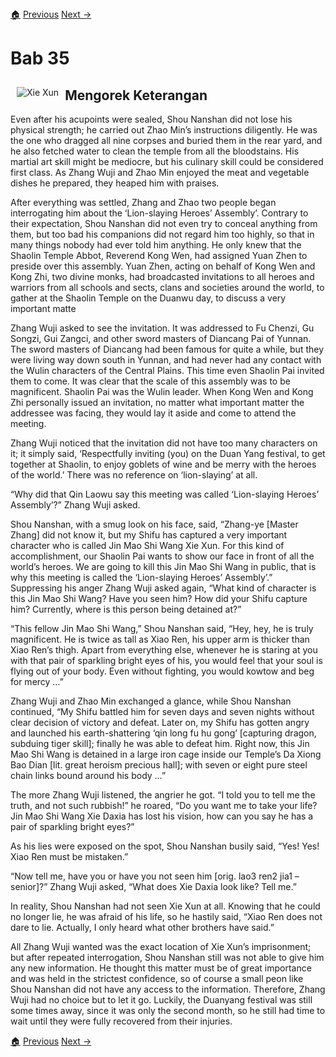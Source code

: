 
<div class="w3-bar w3-round w3-card">
    <a class="w3-btn w3-bar-item w3-hover-red w3-left" href="/">🏠</a>
    <a class="w3-btn w3-bar-item w3-hover-red w3-left" href="/yttlj/1354/bertemu-mertua.mdx">Previous</a>
    <a class="w3-btn w3-bar-item w3-hover-red w3-right" href="/yttlj/1354/membunuh-singa2.mdx">Next →</a>
</div>

# Bab 35

<image style="float:left;max-width:150px;padding:10px;" 
    src="/images/yttlj/xie-xun-1.png" 
    alt="Xie Xun" 
    title="Xie Xun" />

## Mengorek Keterangan

Even after his acupoints were sealed, Shou Nanshan did not lose his physical strength;
he carried out Zhao Min’s instructions diligently. He was the one who dragged all nine
corpses and buried them in the rear yard, and he also fetched water to clean the temple
from all the bloodstains. His martial art skill might be mediocre, but his culinary skill
could be considered first class. As Zhang Wuji and Zhao Min enjoyed the meat and vegetable dishes he prepared, they heaped him with praises.

After everything was settled, Zhang and Zhao two people began interrogating him
about the ‘Lion-slaying Heroes’ Assembly’. Contrary to their expectation, Shou Nanshan
did not even try to conceal anything from them, but too bad his companions did not regard him too highly, so that in many things nobody had ever told him anything. He only
knew that the Shaolin Temple Abbot, Reverend Kong Wen, had assigned Yuan Zhen to
preside over this assembly. Yuan Zhen, acting on behalf of Kong Wen and Kong Zhi, two
divine monks, had broadcasted invitations to all heroes and warriors from all schools
and sects, clans and societies around the world, to gather at the Shaolin Temple on the
Duanwu day, to discuss a very important matte

Zhang Wuji asked to see the invitation. It was addressed to Fu Chenzi, Gu Songzi, Gui
Zangci, and other sword masters of Diancang Pai of Yunnan. The sword masters of
Diancang had been famous for quite a while, but they were living way down south in
Yunnan, and had never had any contact with the Wulin characters of the Central
Plains. This time even Shaolin Pai invited them to come. It was clear that the scale of
this assembly was to be magnificent. Shaolin Pai was the Wulin leader. When Kong
Wen and Kong Zhi personally issued an invitation, no matter what important matter
the addressee was facing, they would lay it aside and come to attend the meeting.

Zhang Wuji noticed that the invitation did not have too many characters on it; it simply
said, ‘Respectfully inviting (you) on the Duan Yang festival, to get together at Shaolin, to
enjoy goblets of wine and be merry with the heroes of the world.’ There was no reference on ‘lion-slaying’ at all.

“Why did that Qin Laowu say this meeting was called ‘Lion-slaying Heroes’ Assembly’?”
Zhang Wuji asked.


Shou Nanshan, with a smug look on his face, said, “Zhang-ye [Master Zhang] did not
know it, but my Shifu has captured a very important character who is called Jin Mao
Shi Wang Xie Xun. For this kind of accomplishment, our Shaolin Pai wants to show our
face in front of all the world’s heroes. We are going to kill this Jin Mao Shi Wang in public, that is why this meeting is called the ‘Lion-slaying Heroes’ Assembly’.”
Suppressing his anger Zhang Wuji asked again, “What kind of character is this Jin Mao
Shi Wang? Have you seen him? How did your Shifu capture him? Currently, where is
this person being detained at?”

“This fellow Jin Mao Shi Wang,” Shou Nanshan said, “Hey, hey, he is truly magnificent.
He is twice as tall as Xiao Ren, his upper arm is thicker than Xiao Ren’s thigh. Apart
from everything else, whenever he is staring at you with that pair of sparkling bright
eyes of his, you would feel that your soul is flying out of your body. Even without fighting, you would kowtow and beg for mercy …”

Zhang Wuji and Zhao Min exchanged a glance, while Shou Nanshan continued, “My
Shifu battled him for seven days and seven nights without clear decision of victory and
defeat. Later on, my Shifu has gotten angry and launched his earth-shattering ‘qin long
fu hu gong’ [capturing dragon, subduing tiger skill]; finally he was able to defeat him.
Right now, this Jin Mao Shi Wang is detained in a large iron cage inside our Temple’s Da
Xiong Bao Dian [lit. great heroism precious hall]; with seven or eight pure steel chain
links bound around his body …”

The more Zhang Wuji listened, the angrier he got. “I told you to tell me the truth, and
not such rubbish!” he roared, “Do you want me to take your life? Jin Mao Shi Wang Xie
Daxia has lost his vision, how can you say he has a pair of sparkling bright eyes?”

As his lies were exposed on the spot, Shou Nanshan busily said, “Yes! Yes! Xiao Ren
must be mistaken.”

“Now tell me, have you or have you not seen him [orig. lao3 ren2 jia1 – senior]?” Zhang
Wuji asked, “What does Xie Daxia look like? Tell me.”

In reality, Shou Nanshan had not seen Xie Xun at all. Knowing that he could no longer
lie, he was afraid of his life, so he hastily said, “Xiao Ren does not dare to lie. Actually, I
only heard what other brothers have said.”

All Zhang Wuji wanted was the exact location of Xie Xun’s imprisonment; but after repeated interrogation, Shou Nanshan still was not able to give him any new information.
He thought this matter must be of great importance and was held in the strictest confidence, so of course a small peon like Shou Nanshan did not have any access to the information. Therefore, Zhang Wuji had no choice but to let it go. Luckily, the Duanyang
festival was still some times away, since it was only the second month, so he still had
time to wait until they were fully recovered from their injuries.



<div class="w3-bar w3-border w3-round">
    <a class="w3-btn w3-bar-item w3-hover-red w3-left" href="/">🏠</a>
    <a class="w3-btn w3-bar-item w3-hover-red w3-left" href="/yttlj/1354/bertemu-mertua.mdx">Previous</a>
    <a class="w3-btn w3-bar-item w3-hover-red w3-right" href="/yttlj/1354/membunuh-singa2.mdx">Next →</a>
</div>

